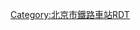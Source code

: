 {{Routemap
| title = 寨口站
| inline = <includeonly>yes</includeonly>
| map = 
\\CONTg\\\\\\~~ ~~{{rmr|l=u|[[北京铁路西北环线]]往[[军庄站]]}}
\\ABZg2\STRc3\\\\\
\STRc2\ABZg3!~STRc1\ABZ4+2f\STRc3\\\\
\STR+1\STR!~STRc4\STR!~STRc1\ABZ4+2f\STRc3\\\
\STR\STR\STR\STR!~STRc1\STR+4\exENDEa\exENDEa\exENDEa
BSl\STR+BSr\STR\STR\STR\STR\exSTR\exSTR\exSTR
BSl\STR+BSr\STR\STR\STR\STR\exSTR\exSTR\exSTR
BSl\STR+BSr\STR\STR\STR\STR\exSTR\exSTR\exSTR
BSl\STR+BSr\STR\STR\STR\STR\exSTR\exSTR!~exSTRc2\exSTR3
\STR\STR\STR\STR!~STRc2\STR3\exSTR!~exSTRc2\exABZ3+1g\exSTRc4
exSTRc2\eABZg3\STR\STR\ABZg+1\STRc4!~exSTRc2\exABZ3+1g\exSTRc4\
exSTR+1\STR!~exSTRc4\STR\STR\STR!~exSTRc2\exSTR3+1\exSTRc4\\
exSTR\STR\STR\STR!~STRc2\ABZ3+gx1\exSTRc4\\\
exSTR\ABZg2\STR!~STRc3\ABZg+1\STRc4\\\\
exSTR\STR!~STRc1\ABZg+4!~STRc2\ABZg3\\\\\
exSTR2\STR!~exSTRc3\ABZg+1\STR!~STRc4\\\\\
exSTRc1\eABZg+4\ABZg2\STR!~STRc3\\\\\
\STR!~STRc2\ABZg3!~STRc1\ABZg+4\\\\\
\ABZg+1\STR!~STRc4\STR\\\\\
\STR\STR\STR\\\\\
\ENDEe\STR\ENDEe\\\\\
\\CONTf\\\\\\~~ ~~{{rmr|l=d|[[北京铁路西北环线]]往[[大觉寺乘降所]]}}
|bottom={{navbar|北京铁路车站RDT/寨口站}}
}}<noinclude>
{{Rdt intro|[[寨口站]]}}
[[Category:北京市鐵路車站RDT]]
</noinclude>